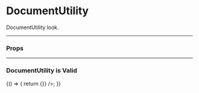 
<Meta title="DocumentUtility" component={DocumentUtility} />

# DocumentUtility

DocumentUtility look.

---

### Props

<Props of={DocumentUtility} />

---

### DocumentUtility is Valid

<Preview>
  <Story name="DocumentUtility">
    {() => {
      return <DocumentUtility document={document.default} handleSharingToggle={() => {}} />;
    }}
  </Story>
</Preview>
